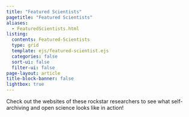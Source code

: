 ```yaml
---
title: "Featured Scientists"
pagetitle: "Featured Scientists"
aliases: 
  - FeaturedScientists.html
listing:
  contents: Featured-Scientists
  type: grid
  template: ejs/featured-scientist.ejs
  categories: false
  sort-ui: false
  filter-ui: false
page-layout: article
title-block-banner: false
lightbox: true
---
```


Check out the websites of these rockstar researchers to see what self-archiving and open science looks like in action!\
\

::: {collections="featured-scientists"}
:::
